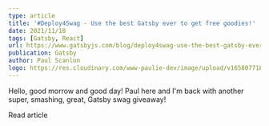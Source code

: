 ```yaml
---
type: article
title: '#Deploy4Swag - Use the best Gatsby ever to get free goodies!'
date: 2021/11/18
tags: [Gatsby, React]
url: https://www.gatsbyjs.com/blog/deploy4swag-use-the-best-gatsby-ever-to-get-free-goodies
publication: Gatsby
author: Paul Scanlon
logo: https://res.cloudinary.com/www-paulie-dev/image/upload/v1658077182/paulie.dev/Logos/gatsby-logo_dgbkjm.png
---
```


Hello, good morrow and good day! Paul here and I'm back with another super, smashing, great, Gatsby swag giveaway!

<MarkdownCtaLink href="https://www.gatsbyjs.com/blog/deploy4swag-use-the-best-gatsby-ever-to-get-free-goodies">
  Read article
</MarkdownCtaLink>
